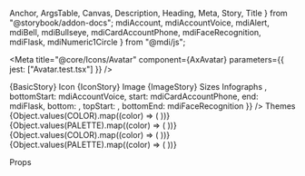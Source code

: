   Anchor,
  ArgsTable,
  Canvas,
  Description,
  Heading,
  Meta,
  Story,
  Title
} from "@storybook/addon-docs";
  mdiAccount,
  mdiAccountVoice,
  mdiAlert,
  mdiBell,
  mdiBullseye,
  mdiCardAccountPhone,
  mdiFaceRecognition,
  mdiFlask,
  mdiNumeric1Circle
} from "@mdi/js";

<Meta title="@core/Icons/Avatar" component={AxAvatar} parameters={{ jest: ["Avatar.test.tsx"] }} />

<Anchor storyId="core-icons-avatar--avatar">
  <Title>Avatar</Title>
</Anchor>

<Description of={AxAvatar} />

<Canvas>
  <Story name="Avatar">{BasicStory}</Story>
</Canvas>

<Anchor storyId="core-icons-avatar--basic">
  <Heading>Icon</Heading>
</Anchor>

<Canvas>
  <Story name="Icon">{IconStory}</Story>
</Canvas>

<Anchor storyId="core-icons-avatar--image">
  <Heading>Image</Heading>
</Anchor>

<Canvas>
  <Story name="Image">{ImageStory}</Story>
</Canvas>

<Anchor storyId="core-icons-avatar--sizes">
  <Heading>Sizes</Heading>
</Anchor>

<Canvas>
  <Story name="Sizes">
    <AxAvatar title="Username" icon={mdiAccount} size="sm" />
    <AxAvatar title="Username" icon={mdiAccount} size="default" />
    <AxAvatar title="Username" icon={mdiAccount} size="md" />
    <AxAvatar title="Username" icon={mdiAccount} size="lg" />
    <AxAvatar title="Username" icon={mdiAccount} size="xl" />
  </Story>
</Canvas>

<Anchor storyId="core-icons-avatar--infographs">
  <Heading>Infographs</Heading>
</Anchor>

<Canvas>
  <Story name="Infographs">
    <AxAvatar
      title="Username"
      icon={mdiAccount}
      size="5rem"
      className="ax-margin"
      infograph={{
        top: mdiBell,
        topEnd: <AxIcon bg="danger" color="white" icon={mdiBullseye} />,
        bottomStart: mdiAccountVoice,
        start: mdiCardAccountPhone,
        end: mdiFlask,
        bottom: <AxIcon bg="warning" color="white" icon={mdiAlert} />,
        topStart: <AxIcon bg="info" color="white" icon={mdiNumeric1Circle} />,
        bottomEnd: mdiFaceRecognition
      }}
    />
  </Story>
</Canvas>

<Anchor storyId="core-icons-avatar--themes">
  <Heading>Themes</Heading>
</Anchor>

<Canvas>
  <Story name="Themes">
    <AxBox margin>
      {Object.values(COLOR).map((color) => (
        <AxAvatar title="Username" icon={mdiAccount} key={color} color={color} />
      ))}
    </AxBox>
    <AxBox margin>
      {Object.values(PALETTE).map((color) => (
        <AxAvatar title="Username" icon={mdiAccount} key={color} color={color} />
      ))}
    </AxBox>
    <AxBox margin>
      {Object.values(COLOR).map((color) => (
        <AxAvatar title="Username" icon={mdiAccount} key={color} bg={color} />
      ))}
    </AxBox>
    <AxBox margin>
      {Object.values(PALETTE).map((color) => (
        <AxAvatar title="Username" icon={mdiAccount} key={color} bg={color} />
      ))}
    </AxBox>
  </Story>
</Canvas>

<Heading>Props</Heading>

<ArgsTable of={AxAvatar} sort="requiredFirst" />
